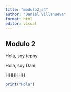 ---
title: "modulo2_s4"
author: "Daniel Villanueva"
format: html
editor: visual
---

## Modulo 2

Hola, soy tephy

Hola, soy Dani

HHHHHH

```{r}
print("Hola")
```
